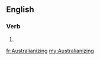 ==English==

===Verb===
{{head|en|present participle}}

# {{present participle of|Australianize|lang=en|nocat=1}}

[[fr:Australianizing]]
[[my:Australianizing]]